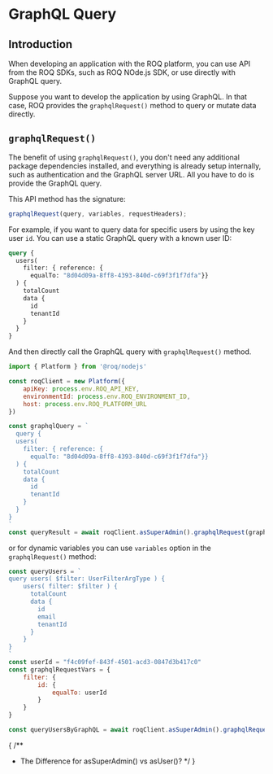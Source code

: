 
# GraphQL Query

## Introduction

When developing an application with the ROQ platform, you can use API from the ROQ SDKs, such as ROQ NOde.js SDK, or use directly with GraphQL query. 

Suppose you want to develop the application by using GraphQL. In that case, ROQ provides the `graphqlRequest()` method to query or mutate data directly. 

<ROQNodeSDK/>

## `graphqlRequest()`

The benefit of using `graphqlRequest()`, you don't need any additional package dependencies installed, and everything is already setup internally, such as authentication and the GraphQL server URL. All you have to do is provide the GraphQL query.

This API method has the signature:

```ts
graphqlRequest(query, variables, requestHeaders);
```

For example, if you want to query data for specific users by using the key user `id`. You can use a static GraphQL query with a known user ID:

```graphql
query {
  users(
    filter: { reference: { 
      equalTo: "8d04d09a-8ff8-4393-840d-c69f3f1f7dfa"}}
  ) {
    totalCount
    data {
      id
      tenantId
    }
  }
}
```
And then directly call the GraphQL query with `graphqlRequest()` method.

```js
import { Platform } from '@roq/nodejs'

const roqClient = new Platform({
	apiKey: process.env.ROQ_API_KEY,
	environmentId: process.env.ROQ_ENVIRONMENT_ID,
	host: process.env.ROQ_PLATFORM_URL
})

const graphqlQuery = `
  query {
  users(
    filter: { reference: { 
      equalTo: "8d04d09a-8ff8-4393-840d-c69f3f1f7dfa"}}
  ) {
    totalCount
    data {
      id
      tenantId
    }
  }
}
`
const queryResult = await roqClient.asSuperAdmin().graphqlRequest(graphqlQuery)
```

or for dynamic variables you can use `variables` option in the `graphqlRequest()` method:

```js
const queryUsers = `
query users( $filter: UserFilterArgType ) {
	users( filter: $filter ) {
	  totalCount
	  data {
		id
		email
		tenantId
	  }
	}
}
`
const userId = "f4c09fef-843f-4501-acd3-0847d3b417c0"
const graphqlRequestVars = {
	filter: {
		id: {
			equalTo: userId
		}
	}
}

const queryUsersByGraphQL = await roqClient.asSuperAdmin().graphqlRequest(queryUsers, graphqlRequestVars);
```

{
/**
 * The Difference for asSuperAdmin() vs asUser()?
 */
}